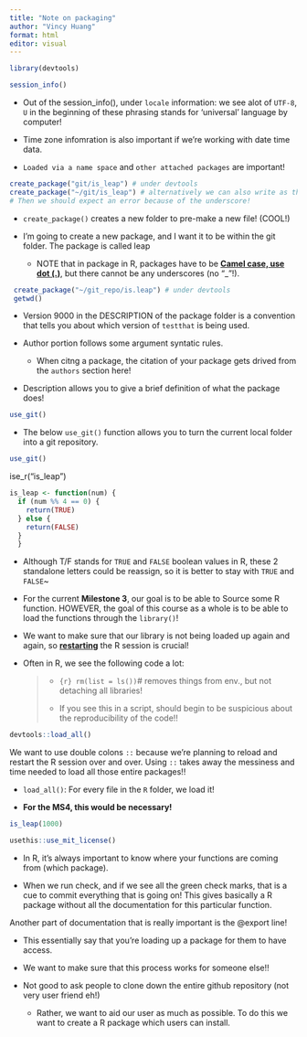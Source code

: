 ```yaml
---
title: "Note on packaging"
author: "Vincy Huang"
format: html
editor: visual
---
```


```r
library(devtools)
```

```r
session_info() 
```

-   Out of the session_info(), under `locale` information: we see alot of `UTF-8`, `U` in the beginning of these phrasing stands for 'universal' language by computer!

-   Time zone infomration is also important if we're working with date time data.

-   `Loaded via a name space` and `other attached packages` are important!

```r
create_package("git/is_leap") # under devtools
create_package("~/git/is_leap") # alternatively we can also write as this
# Then we should expect an error because of the underscore!

```

-   `create_package()` creates a new folder to pre-make a new file! (COOL!)

-   I'm going to create a new package, and I want it to be within the git folder. The package is called leap

    -   NOTE that in package in R, packages have to be [**Camel case, use dot (.)**]{.underline}, but there cannot be any underscores (no "\_"!).

```r
 create_package("~/git_repo/is.leap") # under devtools
 getwd()
```

-   Version 9000 in the DESCRIPTION of the package folder is a convention that tells you about which version of `testthat` is being used.

-   Author portion follows some argument syntatic rules.

    -   When citng a package, the citation of your package gets drived from the `authors` section here!

-   Description allows you to give a brief definition of what the package does!

```r
use_git()  
```

-   The below `use_git()` function allows you to turn the current local folder into a git repository.

```r
use_git()
```

ise_r("is_leap")

```r
is_leap <- function(num) {
  if (num %% 4 == 0) {
    return(TRUE)
  } else {
    return(FALSE)
  }
  }
```

-   Although T/F stands for `TRUE` and `FALSE` boolean values in R, these 2 standalone letters could be reassign, so it is better to stay with `TRUE` and `FALSE`\~

-   For the current **Milestone 3**, our goal is to be able to Source some R function. HOWEVER, the goal of this course as a whole is to be able to load the functions through the `library()`!

-   We want to make sure that our library is not being loaded up again and again, so [**restarting**]{.underline} the R session is crucial!

-   Often in R, we see the following code a lot:

    > -   `{r} rm(list = ls())`\# removes things from env., but not detaching all libraries!
    >
    > -   If you see this in a script, should begin to be suspicious about the reproducibility of the code!!

```r
devtools::load_all()
```

We want to use double colons `::` because we're planning to reload and restart the R session over and over. Using `::` takes away the messiness and time needed to load all those entire packages!!

-   `load_all()`: For every file in the `R` folder, we load it!

-   **For the MS4, this would be necessary!**

```r
is_leap(1000)
```

```r
usethis::use_mit_license()
```

-   In R, it's always important to know where your functions are coming from (which package).

-   When we run check, and if we see all the green check marks, that is a cue to commit everything that is going on! This gives basically a R package without all the documentation for this particular function.

Another part of documentation that is really important is the @export line!

-   This essentially say that you're loading up a package for them to have access.

-   We want to make sure that this process works for someone else!!

-   Not good to ask people to clone down the entire github repository (not very user friend eh!)

    -   Rather, we want to aid our user as much as possible. To do this we want to create a R package which users can install.
